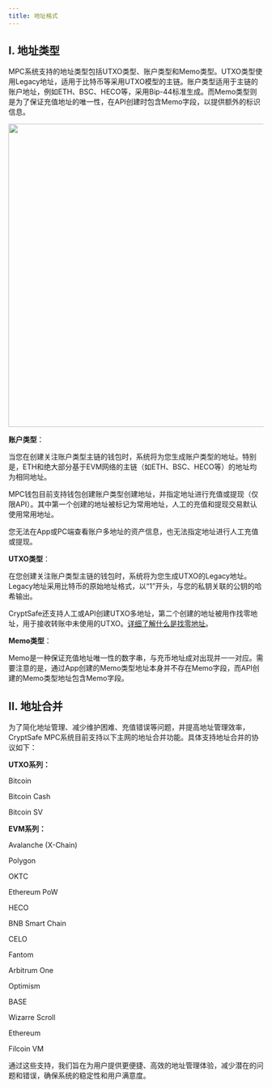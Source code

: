 ---
title: 地址格式
---

## I. 地址类型

MPC系统支持的地址类型包括UTXO类型、账户类型和Memo类型。UTXO类型使用Legacy地址，适用于比特币等采用UTXO模型的主链。账户类型适用于主链的账户地址，例如ETH、BSC、HECO等，采用Bip-44标准生成。而Memo类型则是为了保证充值地址的唯一性，在API创建时包含Memo字段，以提供额外的标识信息。

<div className="w-full flex items-center justify-center">
    <img src="/images/help-center/address.png" width="600"/>
</div>


**账户类型**：

当您在创建关注账户类型主链的钱包时，系统将为您生成账户类型的地址。特别是，ETH和绝大部分基于EVM网络的主链（如ETH、BSC、HECO等）的地址均为相同地址。

MPC钱包目前支持钱包创建账户类型创建地址，并指定地址进行充值或提现（仅限API）。其中第一个创建的地址被标记为常用地址，人工的充值和提现交易默认使用常用地址。

<Tip> 
您无法在App或PC端查看账户多地址的资产信息，也无法指定地址进行人工充值或提现。
</Tip>


**UTXO类型**：

在您创建关注账户类型主链的钱包时，系统将为您生成UTXO的Legacy地址。Legacy地址采用比特币的原始地址格式，以“1”开头，与您的私钥关联的公钥的哈希输出。

CryptSafe还支持人工或API创建UTXO多地址，第二个创建的地址被用作找零地址，用于接收转账中未使用的UTXO。[详细了解什么是找零地址](/help-center/manage-mpc/my-wallet/change-address)。


**Memo类型**：

Memo是一种保证充值地址唯一性的数字串，与充币地址成对出现并一一对应。需要注意的是，通过App创建的Memo类型地址本身并不存在Memo字段，而API创建的Memo类型地址包含Memo字段。




## II. 地址合并

为了简化地址管理、减少维护困难、充值错误等问题，并提高地址管理效率，CryptSafe MPC系统目前支持以下主网的地址合并功能。具体支持地址合并的协议如下：

**UTXO系列：**

Bitcoin

Bitcoin Cash

Bitcoin SV

**EVM系列：**

Avalanche (X-Chain)

Polygon

OKTC

Ethereum PoW

HECO

BNB Smart Chain

CELO

Fantom

Arbitrum One

Optimism

BASE

Wizarre Scroll

Ethereum

Filcoin VM

<Tip> 
通过这些支持，我们旨在为用户提供更便捷、高效的地址管理体验，减少潜在的问题和错误，确保系统的稳定性和用户满意度。
</Tip>

